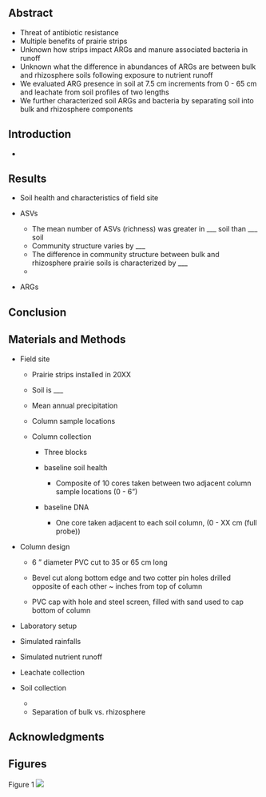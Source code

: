 ## Abstract

-   Threat of antibiotic resistance
-   Multiple benefits of prairie strips
-   Unknown how strips impact ARGs and manure associated bacteria in runoff
-   Unknown what the difference in abundances of ARGs are between bulk and rhizosphere soils following exposure to nutrient runoff
-   We evaluated ARG presence in soil at 7.5 cm increments from 0 - 65 cm and leachate from soil profiles of two lengths
-   We further characterized soil ARGs and bacteria by separating soil into bulk and rhizosphere components

## Introduction

-   

## Results

-   Soil health and characteristics of field site

-   ASVs

    -   The mean number of ASVs (richness) was greater in \_\_\_ soil than \_\_\_ soil
    -   Community structure varies by \_\_\_
    -   The difference in community structure between bulk and rhizosphere prairie soils is characterized by \_\_\_
    -   

-   ARGs

## Conclusion

## Materials and Methods

-   Field site

    -   Prairie strips installed in 20XX

    -   Soil is \_\_\_

    -   Mean annual precipitation

    -   Column sample locations

    -   Column collection

        -   Three blocks

        -   baseline soil health

            -   Composite of 10 cores taken between two adjacent column sample locations (0 - 6")

        -   baseline DNA

            -   One core taken adjacent to each soil column, (0 - XX cm (full probe))

-   Column design

    -   6 " diameter PVC cut to 35 or 65 cm long

    -   Bevel cut along bottom edge and two cotter pin holes drilled opposite of each other \~ inches from top of column

    -   PVC cap with hole and steel screen, filled with sand used to cap bottom of column

-   Laboratory setup

-   Simulated rainfalls

-   Simulated nutrient runoff

-   Leachate collection

-   Soil collection

    -   

    -   Separation of bulk vs. rhizosphere

## Acknowledgments

## Figures

Figure 1 ![](Figures/Figure1.png)
